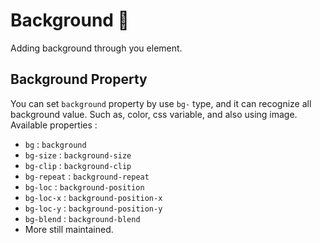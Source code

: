 
# Background 🌆

Adding background through you element.

## Background Property

You can set `background` property by use `bg-` type, and it can recognize all background value. Such as, color, css variable, and also using image. Available properties :

- `bg` : `background`
- `bg-size` : `background-size`
- `bg-clip` : `background-clip`
- `bg-repeat` : `background-repeat`
- `bg-loc` : `background-position`
- `bg-loc-x` : `background-position-x`
- `bg-loc-y` : `background-position-y`
- `bg-blend` : `background-blend`
- More still maintained.
